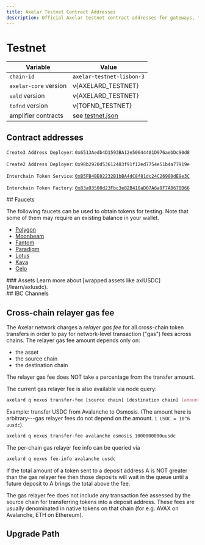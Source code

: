 ```yaml
---
title: Axelar Testnet Contract Addresses
description: Official Axelar testnet contract addresses for gateways, tokens, and infrastructure. Ideal for testing cross-chain integrations before mainnet deployment.
---
```


# Testnet


| Variable              | Value                                                                                                                             |
| --------------------- | --------------------------------------------------------------------------------------------------------------------------------- |
| `chain-id`            | `axelar-testnet-lisbon-3`                                                                                                         |
| `axelar-core` version | v{AXELARD_TESTNET}                                                                                                                |
| `vald` version        | v{AXELARD_TESTNET}                                                                                                                |
| `tofnd` version       | v{TOFND_TESTNET}                                                                                                                  |
| amplifier contracts   | see [testnet.json](https://github.com/axelarnetwork/axelar-contract-deployments/blob/main/axelar-chains-config/info/testnet.json) |

## Contract addresses

<div className="space-y-1 mt-4">
  <EVMChains client:only environment="testnet" />

`Create3 Address Deployer`: `0x6513Aedb4D1593BA12e50644401D976aebDc90d8`

`Create2 Address Deployer`: `0x98b2920d53612483f91f12ed7754e51b4a77919e`

`Interchain Token Service`: [`0xB5FB4BE02232B1bBA4dC8f81dc24C26980dE9e3C`](https://sepolia.etherscan.io/address/0xB5FB4BE02232B1bBA4dC8f81dc24C26980dE9e3C)

`Interchain Token Factory`: [`0x83a93500d23Fbc3e82B410aD07A6a9F7A0670D66`](https://sepolia.etherscan.io/address/0x83a93500d23Fbc3e82B410aD07A6a9F7A0670D66)

</div>

<div className="space-y-1 mt-4">
  ## Faucets

The following faucets can be used to obtain tokens for testing. Note that some of them may require an existing balance in your wallet.

- [Polygon](https://faucet.quicknode.com/polygon/mumbai)
- [Moonbeam](https://faucet.moonbeam.network/)
- [Fantom](https://faucet.fantom.network/)
- [Paradigm](https://faucet.paradigm.xyz/)
- [Lotus](https://faucet.calibration.fildev.network/)
- [Kava](https://faucet.kava.io/)
- [Celo](https://faucet.celo.org/alfajores)

</div>

<div className="space-y-1 mt-4">
  ### Assets Learn more about [wrapped assets like axlUSDC](/learn/axlusdc).
  <EVMAssets client:only environment="testnet" />
</div>

<div className="space-y-1 mt-4">
  ## IBC Channels
  <IBCChannels client:only environment="testnet" />
</div>

## Cross-chain relayer gas fee

The Axelar network charges a _relayer gas fee_ for all cross-chain token transfers in order to pay for network-level transaction ("gas") fees across chains.
The relayer gas fee amount depends only on:

- the asset
- the source chain
- the destination chain

<Callout emoji="💡">
  The relayer gas fee does NOT take a percentage from the transfer amount.
</Callout>

<div className="space-y-1 mt-4">
  <TransferFeeCalculator client:only environment="testnet" />
</div>

The current gas relayer fee is also available via node query:

```bash
axelard q nexus transfer-fee [source chain] [destination chain] [amount]
```

Example: transfer USDC from Avalanche to Osmosis. (The amount here is arbitrary---gas relayer fees do not depend on the amount. `1 USDC = 10^6 uusdc`).

```bash
axelard q nexus transfer-fee avalanche osmosis 1000000000uusdc
```

The per-chain gas relayer fee info can be queried via

```bash
axelard q nexus fee-info avalanche uusdc
```

If the total amount of a token sent to a deposit address A is NOT greater than the gas relayer fee
then those deposits will wait in the queue until a future deposit to A brings the total above the fee.

The gas relayer fee does not include any transaction fee assessed by the source chain for transferring tokens into a deposit address. These fees are usually denominated in native tokens on that chain (for e.g. AVAX on Avalanche, ETH on Ethereum).

## Upgrade Path

<UpgradePathTestnet />

